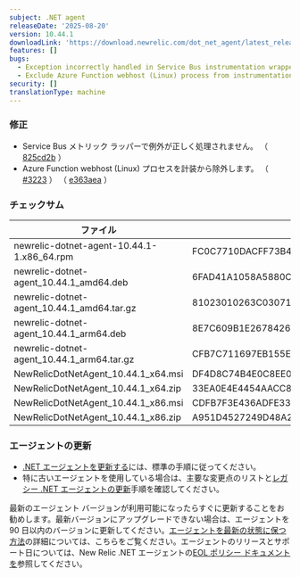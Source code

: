 ```yaml
---
subject: .NET agent
releaseDate: '2025-08-20'
version: 10.44.1
downloadLink: 'https://download.newrelic.com/dot_net_agent/latest_release'
features: []
bugs:
  - Exception incorrectly handled in Service Bus instrumentation wrapper.
  - Exclude Azure Function webhost (Linux) process from instrumentation.
security: []
translationType: machine
---
```


### 修正

* Service Bus メトリック ラッパーで例外が正しく処理されません。 （ [825cd2b](https://github.com/newrelic/newrelic-dotnet-agent/commit/825cd2b3e2d99057a31963f736260218253aa5e9) ）
* Azure Function webhost (Linux) プロセスを計装から除外します。 （ [#3223](https://github.com/newrelic/newrelic-dotnet-agent/issues/3223) ） （ [e363aea](https://github.com/newrelic/newrelic-dotnet-agent/commit/e363aea291629b357d569812d1007d4cb5721537) ）

### チェックサム

| ファイル                                         | SHA - 256ハッシュ                                                    |
| -------------------------------------------- | ---------------------------------------------------------------- |
| newrelic-dotnet-agent-10.44.1-1.x86\_64.rpm  | FC0C7710DACFF73B4642644CDAEBC8D0B9D90055C27392572D65405BE3AD98BF |
| newrelic-dotnet-agent\_10.44.1\_amd64.deb    | 6FAD41A1058A5880CA00ABBBD82976AC44023703F4E53655633A61FD756C2BE9 |
| newrelic-dotnet-agent\_10.44.1\_amd64.tar.gz | 81023010263C03071C063346B88776DC7CA783E2B5F1269C942EEBA98804005E |
| newrelic-dotnet-agent\_10.44.1\_arm64.deb    | 8E7C609B1E26784261AC0B60BA98B976C4588F48951D70052C92FDCD111D6545 |
| newrelic-dotnet-agent\_10.44.1\_arm64.tar.gz | CFB7C711697EB155E27C59E7EAAE2FCA83007407E8F5242DAE9A859E7E167734 |
| NewRelicDotNetAgent\_10.44.1\_x64.msi        | DF4D8C74B4E0C8EE0CB68A326C8E5313E796B8BA98A895142B42977A0FF7E638 |
| NewRelicDotNetAgent\_10.44.1\_x64.zip        | 33EA0E4E4454AACC8430944E42A75AB42F3C289BBF0E62272D4A2D72E9E118D4 |
| NewRelicDotNetAgent\_10.44.1\_x86.msi        | CDFB7F3E436ADFE3399D3DDC50DB3AE2C7B1EDB67D5F3E2E865462E2B6B27EB9 |
| NewRelicDotNetAgent\_10.44.1\_x86.zip        | A951D4527249D48A23BF32A8A78A4D0C141F0A2196CCF7C4536F85C717A0DEF1 |

### エージェントの更新

* [.NET エージェントを更新する](/docs/agents/net-agent/installation-configuration/update-net-agent)には、標準の手順に従ってください。
* 特に古いエージェントを使用している場合は、主要な変更点のリストと[レガシー .NET エージェントの更新](/docs/apm/agents/net-agent/installation/update-net-agent/#updating_older_net)手順を確認してください。

最新のエージェント バージョンが利用可能になったらすぐに更新することをお勧めします。最新バージョンにアップグレードできない場合は、エージェントを 90 日以内のバージョンに更新してください。[エージェントを最新の状態に保つ方法](/docs/new-relic-solutions/new-relic-one/install-configure/update-new-relic-agent)の詳細については、こちらをご覧ください。エージェントのリリースとサポート日については、New Relic .NET エージェントの[EOL ポリシー ドキュメントを](/docs/apm/agents/net-agent/getting-started/net-agent-eol-policy)参照してください。